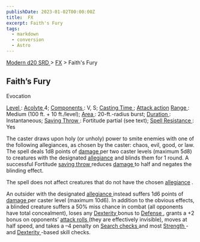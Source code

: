 ```yaml
---
publishDate: 2023-01-02T00:00:00Z
title:  FX
excerpt: Faith's Fury
tags:
  - markdown
  - conversion
  - Astro
---
```


[ Modern d20 SRD ](/#modernD20) > [ FX](modern-d20-srd-fx-index) > Faith's Fury

##  Faith’s Fury

Evocation

[ Level ](modern-d20-srd-fx-level) : [ Acolyte ](modern-d20-srd-classes-advanced-acolyte) 4; [ Components ](modern-d20-srd-fx-components) : V, S; [Casting Time ](modern-d20-srd-fx-casting-time) ; [ Attack action](modern-d20-srd-combat-attack-actions) [ Range ](modern-d20-srd-fx-range) :
Medium (100 ft. + 10 ft./level); [ Area ](modern-d20-srd-fx-area) :
20-ft.-radius burst; [ Duration ](modern-d20-srd-fx-duration) : Instantaneous;
[ Saving Throw ](modern-d20-srd-basics-saving-throws) : Fortitude partial (see
text); [ Spell Resistance ](modern-d20-srd-special-abilities-spell-resistance)
: Yes

The caster draws upon holy (or unholy) power to smite enemies with one of the
following allegiances, as chosen by the caster: chaos, evil, good, or law. The
spell deals 1d8 points of [ damage ](modern-d20-srd-combat-damage) per two
caster levels (maximum 5d8) to creatures with the designated [ allegiance](modern-d20-srd-basics-allegiances) and blinds them for 1 round. A successful
Fortitude [ saving throw ](modern-d20-srd-basics-saving-throws) reduces [damage ](modern-d20-srd-combat-damage) to half and negates the blinding
effect.

The spell does not affect creatures that do not have the chosen [ allegiance](modern-d20-srd-basics-allegiances) .

An outsider with the designated [ allegiance ](modern-d20-srd-basics-allegiances) instead suffers 1d6 points of [ damage ](modern-d20-srd-combat-damage) per caster level (maximum 10d6). In addition to the obvious effects, a
blinded creature suffers a 50% miss chance in combat (all opponents have total
concealment), loses any [ Dexterity ](modern-d20-srd-basics-ability-scores)
bonus to [ Defense ](modern-d20-srd-combat-defense) , grants a +2 bonus on
opponents’ [ attack rolls ](modern-d20-srd-combat-attack-roll) (they are
effectively invisible), moves at half speed, and takes a –4 penalty on [Search ](modern-d20-srd-skills-search) [ checks ](modern-d20-srd-skills-skill-basics-php#skill-check-index) and most [ Strength ](modern-d20-srd-basics-ability-scores) \- and [ Dexterity ](modern-d20-srd-basics-ability-scores)
-based skill checks.

